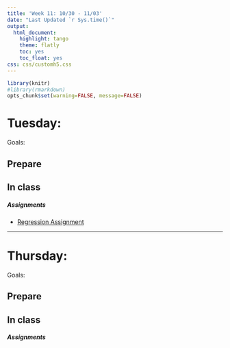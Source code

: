 ```yaml
---
title: 'Week 11: 10/30 - 11/03'
date: "Last Updated `r Sys.time()`"
output:
  html_document:
    highlight: tango
    theme: flatly
    toc: yes
    toc_float: yes
css: css/customh5.css
---
```


```r
library(knitr)
#library(rmarkdown)
opts_chunk$set(warning=FALSE, message=FALSE) 
```


# Tuesday: 
Goals: 


## Prepare 

## In class
 

##### Assignments

* [Regression Assignment](hw/regression.html)


----

# Thursday: 

Goals: 


## Prepare 

## In class
 

##### Assignments

